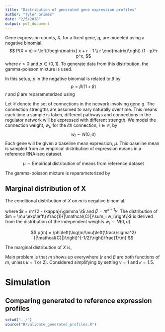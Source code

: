 ```yaml
---
title: "Distribution of generated gene expression profiles"
author: "Tyler Grimes"
date: "2/5/2018"
output: pdf_document
---
```


Gene expression counts, $X$, for a fixed gene, $g$, are modeled using a negative binomial.
$$
P(X = x) = \left(\begin{matrix} x + r - 1 \\ r \end{matrix}\right) (1 - p)^r p^x,
$$
where $r > 0$ and $p \in (0, 1)$. To generate data from this distribution, the gamma-poisson mixture is used.

\begin{align*}
\theta &\sim Gamma(r, \beta) \\
X &\sim Poisson(\theta)
\end{align*}

In this setup, $p$ in the negative binomial is related to $\beta$ by 
$$p = \beta / (1 + \beta)$$
$r$ and $\beta$ are reparameterized using
\begin{align*}
\mu > 0 &: \text{The desired mean of } X \\
\gamma > 0 &: \text{The over-dispersion parameter} \\
k \in [1, 2] &: \text{The tail-behavior parameter}
\end{align*}

Let $\mathcal{C}$ denote the set of connections in the network involving gene $g$. The connection strengths are assumed to vary naturally over time. This means each time a sample is taken, different pathways and connections in the regulator network will be expressed with different strength. We model the connection weight, $w_i$, for the $i$th connection, $i \in \mathcal{C}$, by
$$w_i \sim N(0, \sigma)$$
Each gene will be given a baseline mean expression, $\mu$. This baseline mean is sampled from an empirical distribution of expression means in a reference RNA-seq dataset.

$$
\mu \sim \text{Empirical distribution of means from reference dataset}
$$

The gamma-poisson mixture is reparameterized by
\begin{align*}
m &= \mu\exp\left\{\frac{1}{|\mathcal{C}|}\sum_i w_i\right\} \\
r &= m^{2 - \kappa}/\gamma \\
\beta &= m^{\kappa - 1}\gamma,
\end{align*}

## Marginal distribution of X

The conditional distribution of $X$ on $m$ is negative binomial. 

\begin{align*}
P(X = x|m) &= NB(X = x | m) \\
&= \left(\begin{matrix} x + r - 1 \\ r\end{matrix}\right) (1-p)^r p^x \\
&= \frac{\Gamma(x + r - 1)}{\Gamma(r)\Gamma(x - 1)} \left(\frac{1}{1 + \beta}\right)^r\left(\frac{\beta}{1 + \beta}\right)^x,
\end{align*}

where $r = m^{2 - \kappa}/\gamma \\$ and $\beta = m^{\kappa - 1}\gamma$. The distribution of $m = \mu \exp\left\{\frac{1}{|\mathcal{C}|}\sum_i w_i\right\}$ is derived from the distribution of the independent weights $w_i \sim N(0, \sigma)$. 

$$
p(m) = \phi\left(\log(m/\mu)\left(\frac{\sigma^2}{|\mathcal{C}|}\right)^{-1/2}\right)\frac{1}{m}
$$

The marginal distribution of $X$ is,
\begin{align*}
P(X = x) &= \int P(X = x|m)P(m) dm \\
&= \int 
\frac{\Gamma(x + r - 1)}{\Gamma(r)\Gamma(x - 1)} \left(\frac{1}{1 + \beta}\right)^r\left(\frac{\beta}{1 + \beta}\right)^x
\phi\left(\log(m/\mu)\left(\frac{\sigma^2}{|\mathcal{C}|}\right)^{-1/2}\right)\frac{1}{m}
dm \\
&= \ ...
\end{align*}

Main problem is that $m$ shows up everywhere ($r$ and $\beta$ are both functions of $m$, unless $\kappa = 1$ or $2$). Considered simplifying by setting $\gamma = 1$ and $\kappa = 1.5$.


# Simulation 

## Comparing generated to reference expression profiles

```r
setwd("../")
source("R/validate_generated_profiles.R")
```
